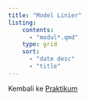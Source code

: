 ---
title: "Model Linier"
listing: 
    contents:
      - "modul*.qmd"
    type: grid
    sort:
      - "date desc"
      - "title"
---

Kembali ke [Praktikum](../../../../semuahalaman/praktikum.qmd)
